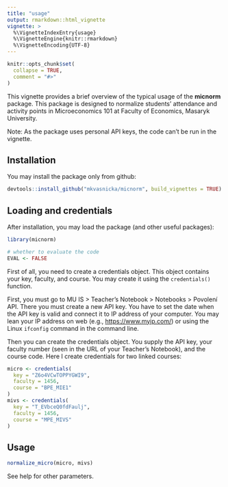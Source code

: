 ```yaml
---
title: "usage"
output: rmarkdown::html_vignette
vignette: >
  %\VignetteIndexEntry{usage}
  %\VignetteEngine{knitr::rmarkdown}
  %\VignetteEncoding{UTF-8}
---
```


```r
knitr::opts_chunk$set(
  collapse = TRUE,
  comment = "#>"
)
```

This vignette provides a brief overview of the typical usage of the **micnorm** package. This package is designed to normalize students' attendance and activity points in Microeconomics\ 101 at Faculty of Economics, Masaryk University.

Note: As the package uses personal API keys, the code can't be run in the vignette.



## Installation

You may install the package only from github:

```r
devtools::install_github("mkvasnicka/micnorm", build_vignettes = TRUE)
```



## Loading and credentials

After installation, you may load the package (and other useful packages):

```r
library(micnorm)
```

```r
# whether to evaluate the code
EVAL <- FALSE
```

First of all, you need to create a credentials object. This object contains your key, faculty, and course. You may create it using the `credentials()` function.

First, you must go to MU IS\ > Teacher's Notebook\ > Notebooks > Povolení API. There you must create a new API key. You have to set the date when the API key is valid and connect it to IP address of your computer. You may lean your IP address on web (e.g., <https://www.myip.com/>) or using the Linux `ifconfig` command in the command line. 

Then you can create the credentials object. You supply the API key, your faculty number (seen in the URL of your Teacher's Notebook), and the course code. Here I create credentials for two linked courses:

```r
micro <- credentials(
  key = "Z6o4VCwTOPPYGWI9",
  faculty = 1456,
  course = "BPE_MIE1"
)
mivs <- credentials(
  key = "T_EVbceQ0fdFaulj",
  faculty = 1456,
  course = "MPE_MIVS"
)
```

## Usage

```r
normalize_micro(micro, mivs)
```

See help for other parameters.
